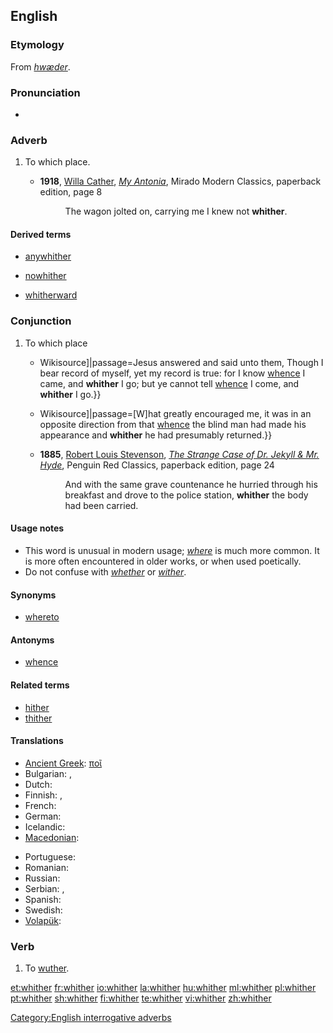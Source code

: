 ==English==

===Etymology===
From {{etyl|ang}} ''[[hwæder]]''.

===Pronunciation===
* {{audio|en-us-whither.ogg|Audio (US)}}
*: {{rhymes|ɪðə(r)}}

===Adverb===
{{en-adv|-}}

# {{context|literary|or|archaic}} To which place.
#* '''1918''', [[w:Willa Cather|Willa Cather]], ''[[w:My Antonia|My Antonia]]'', Mirado Modern Classics, paperback edition, page 8
#*: The wagon jolted on, carrying me I knew not '''whither'''.
====Derived terms====
{{rel-top3|Terms derived from whither}}
* [[anywhither]]
{{rel-mid3}}
* [[nowhither]]
{{rel-mid3}}
* [[whitherward]]
{{rel-bottom}}

===Conjunction===
{{en-con}}

# {{context|literary|or|archaic}} To which place
#* {{quote-book|year=1611|title=King James Bible|section=John 8:14|url=[s:Bible (King James)/John{{!}}Wikisource]|passage=Jesus answered and said unto them, Though I bear record of myself, yet my record is true: for I know [[whence]] I came, and '''whither''' I go; but ye cannot tell [[whence]] I come, and '''whither''' I go.}}
#* {{quote-book|year=1883|author=Robert Louis Stevenson|title=Treasure Island|chapter=The Sea-chest|url=[s:Treasure Island/Chapter 4{{!}}Wikisource]|passage=[W]hat greatly encouraged me, it was in an opposite direction from that [[whence]] the blind man had made his appearance and '''whither''' he had presumably returned.}}
#* '''1885''', [[w:Robert Louis Stevenson|Robert Louis Stevenson]], ''[[w:The Strange Case of Dr. Jekyll & Mr. Hyde|The Strange Case of Dr. Jekyll & Mr. Hyde]]'', Penguin Red Classics, paperback edition, page 24
#*: And with the same grave countenance he hurried through his breakfast and drove to the police station, '''whither''' the body had been carried.

====Usage notes====
* This word is unusual in modern usage; ''[[where]]'' is much more common. It is more often encountered in older works, or when used poetically.
* Do not confuse with ''[[whether]]'' or ''[[wither]]''.

====Synonyms====
* [[whereto]]

====Antonyms====
* [[whence]]

====Related terms====
* [[hither]]
* [[thither]]

====Translations====
{{trans-top|to which place}}
* [[Ancient Greek]]: [[ποῖ]]
* Bulgarian: {{t|bg|накъде|tr=nakǎdé}},  {{t|bg|накъдето|tr=nakǎdéto}}
* Dutch: {{t+|nl|waarheen}}
* Finnish: {{t+|fi|minne}}, {{t-|fi|jonne}}
* French: {{t+|fr|où}}
* German: {{t-|de|wohin}}
* Icelandic: {{t|is|hvert}}
* [[Macedonian]]: {{t-|mk|каде|tr=káde}}
{{trans-mid}}
* Portuguese: {{t+|pt|aonde}}
* Romanian: {{t-|ro|încotro}}
* Russian: {{t+|ru|куда|tr=kudá}}
* Serbian: {{t-|sr|kuda}}, {{t-|sr|kamo}}
* Spanish: {{t-|es|adónde}}
* Swedish: {{t+|sv|vart}}
* [[Volapük]]: {{t|vo|kipladio}}
{{trans-bottom}}

===Verb===
{{en-verb}}

# {{intransitive|obsolete|dialectal}} To [[wuther]].

[[Category:English interrogative adverbs]]
[[et:whither]]
[[fr:whither]]
[[io:whither]]
[[la:whither]]
[[hu:whither]]
[[ml:whither]]
[[pl:whither]]
[[pt:whither]]
[[sh:whither]]
[[fi:whither]]
[[te:whither]]
[[vi:whither]]
[[zh:whither]]